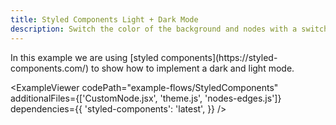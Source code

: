 ```yaml
---
title: Styled Components Light + Dark Mode
description: Switch the color of the background and nodes with a switch
---
```



<ExampleLayout>
In this example we are using [styled components](https://styled-components.com/) to show how to implement a dark and light mode.

<ExampleViewer
  codePath="example-flows/StyledComponents"
  additionalFiles={['CustomNode.jsx', 'theme.js', 'nodes-edges.js']}
  dependencies={{
    'styled-components': 'latest',
  }}
/>
</ExampleLayout>
